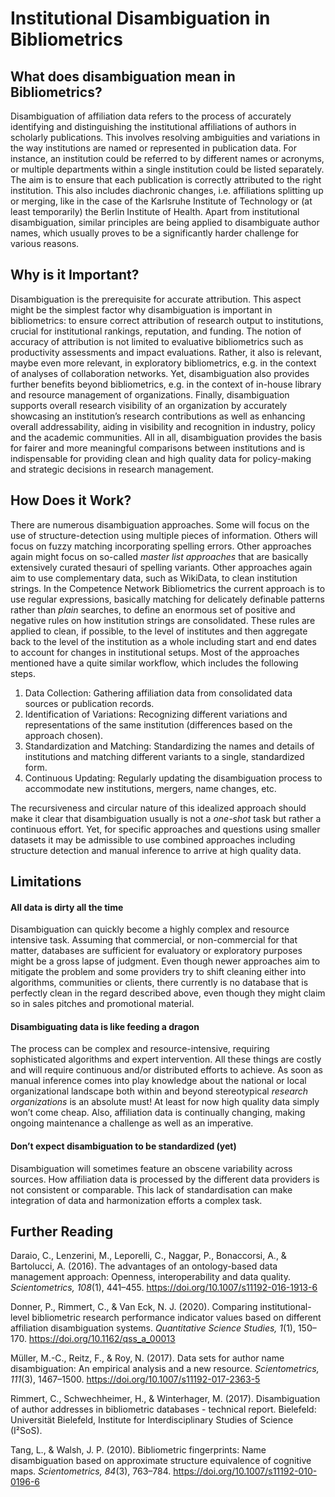 # Institutional Disambiguation in Bibliometrics

## What does disambiguation mean in Bibliometrics?
Disambiguation of affiliation data refers to the process of accurately identifying and distinguishing the institutional affiliations of authors in scholarly publications.  This involves resolving ambiguities and variations in the way institutions are named or represented in publication data. For instance, an institution could be referred to by different names or acronyms, or multiple departments within a single institution could be listed separately. The aim is to ensure that each publication is correctly attributed to the right institution. This also includes diachronic changes, i.e. affiliations splitting up or merging, like in the case of the Karlsruhe Institute of Technology or (at least temporarily) the Berlin Institute of Health. Apart from institutional disambiguation, similar principles are being applied to disambiguate author names, which usually proves to be a significantly harder challenge for various reasons.

## Why is it Important?
Disambiguation is the prerequisite for accurate attribution. This aspect might be the simplest factor why disambiguation is important in bibliometrics: to ensure correct attribution of research output to institutions, crucial for institutional rankings, reputation, and funding. The notion of accuracy of attribution is not limited to evaluative bibliometrics such as productivity assessments and impact evaluations. Rather, it also is relevant, maybe even more relevant, in exploratory bibliometrics, e.g. in the context of analyses of collaboration networks. Yet, disambiguation also provides further benefits beyond bibliometrics, e.g. in the context of in-house library and resource management of organizations. Finally, disambiguation supports overall research visibility of an organization by accurately showcasing an institution's research contributions as well as enhancing overall addressability, aiding in visibility and recognition in industry, policy and the academic communities. All in all, disambiguation provides the basis for fairer and more meaningful comparisons between institutions and is indispensable for providing clean and high quality data for policy-making and strategic decisions in research management.

## How Does it Work?
There are numerous disambiguation approaches. Some will focus on the use of structure-detection using multiple pieces of information. Others will focus on fuzzy matching incorporating spelling errors. Other approaches again might focus on so-called *master list approaches* that are basically extensively curated thesauri of spelling variants. Other approaches again aim to use complementary data, such as WikiData, to clean institution strings. In the Competence Network Bibliometrics the current approach is to use regular expressions, basically matching for delicately definable patterns rather than *plain* searches, to define an enormous set of positive and negative rules on how institution strings are consolidated. These rules are applied to clean, if possible, to the level of institutes and then aggregate back to the level of the institution as a whole including start and end dates to account for changes in institutional setups. Most of the approaches mentioned have a quite similar workflow, which includes the following steps.

1. Data Collection: Gathering affiliation data from consolidated data sources or publication records.
2. Identification of Variations: Recognizing different variations and representations of the same institution (differences based on the approach chosen).
3. Standardization and Matching: Standardizing the names and details of institutions and matching different variants to a single, standardized form.
4. Continuous Updating: Regularly updating the disambiguation process to accommodate new institutions, mergers, name changes, etc.

The recursiveness and circular nature of this idealized approach should make it clear that disambiguation usually is not a *one-shot* task but rather a continuous effort. Yet, for specific approaches and questions using smaller datasets it may be admissible to use combined approaches including structure detection and manual inference to arrive at high quality data. 

## Limitations

#### All data is dirty all the time
Disambiguation can quickly become a highly complex and resource intensive task. Assuming that commercial, or non-commercial for that matter, databases are sufficient for evaluatory or exploratory purposes might be a gross lapse of judgment. Even though newer approaches aim to mitigate the problem and some providers try to shift cleaning either into algorithms, communities or clients, there currently is no database that is perfectly clean in the regard described above, even though they might claim so in sales pitches and promotional material.

#### Disambiguating data is like feeding a dragon
The process can be complex and resource-intensive, requiring sophisticated algorithms and expert intervention. All these things are costly and will require continuous and/or distributed efforts to achieve. As soon as manual inference comes into play knowledge about the national or local organizational landscape both within and beyond stereotypical *research organizations* is an absolute must!  At least for now high quality data simply won’t come cheap. Also, affiliation data is continually changing, making ongoing maintenance a challenge as well as an imperative.

#### Don’t expect disambiguation to be standardized (yet)
Disambiguation will sometimes feature an obscene variability across sources. How affiliation data is processed by the different data providers is not consistent or comparable. This lack of standardisation can make integration of data and harmonization efforts a complex task. 

## Further Reading

Daraio, C., Lenzerini, M., Leporelli, C., Naggar, P., Bonaccorsi, A., & Bartolucci, A. (2016). The advantages of an ontology-based data management approach: Openness, interoperability and data quality. *Scientometrics, 108*(1), 441–455. <https://doi.org/10.1007/s11192-016-1913-6>

Donner, P., Rimmert, C., & Van Eck, N. J. (2020). Comparing institutional-level bibliometric research performance indicator values based on different affiliation disambiguation systems. *Quantitative Science Studies, 1*(1), 150–170. <https://doi.org/10.1162/qss_a_00013>

Müller, M.-C., Reitz, F., & Roy, N. (2017). Data sets for author name disambiguation: An empirical analysis and a new resource. *Scientometrics, 111*(3), 1467–1500. <https://doi.org/10.1007/s11192-017-2363-5>

Rimmert, C., Schwechheimer, H., & Winterhager, M. (2017). Disambiguation of author addresses in bibliometric databases - technical report. Bielefeld: Universität Bielefeld, Institute for Interdisciplinary Studies of Science (I²SoS).

Tang, L., & Walsh, J. P. (2010). Bibliometric fingerprints: Name disambiguation based on approximate structure equivalence of cognitive maps. *Scientometrics, 84*(3), 763–784. <https://doi.org/10.1007/s11192-010-0196-6>

